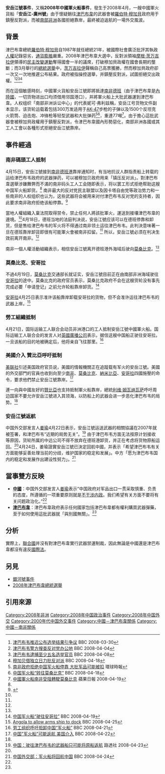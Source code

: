 '''安岳江號事件'''，又稱'''2008年中國軍火船事件'''，發生于2008年4月，一艘中國軍火貨船「'''安岳江-廣州號'''」由于懷疑銷往[[津巴布韋|津巴布韋]]的武器會被[[羅伯特·穆加貝|羅伯特·穆加貝]]政府用于鎮壓反對派，而被[[南部非洲|南部非洲]]各國拒絕靠岸，最終被迫返航的一場外交風波。

==背景==
津巴布韋總統[[羅伯特·穆加貝|羅伯特·穆加貝]]自1987年就任總統21年，被國際社會廣泛批評其執政[[人權|人權]]記錄惡劣，[[通貨膨脹|通貨膨脹]]嚴重。2008年津巴布韋大選中，反對派領袖[[摩根·茨万吉拉伊|摩根·茨万吉拉伊]]領導的[[民主改變運動|民主改變運動]]奪得國會一半的議席，打破穆加貝政權在國會長期的壟斷；而3月舉行的[[2008年津巴布韋總統選舉|總統選舉]]中，[[摩根·茨万吉拉伊|茨万吉拉伊]]聲稱自己高票獲勝，然而穆加貝政府卻一次又一次地推遲公布結果。政府被指操控選舉，并鎮壓反對派，試圖拒絕交出政權。<ref>[http://news.bbc.co.uk/chinese/simp/hi/newsid_7320000/newsid_7321900/7321913.stm 津巴布韦推迟公布选举结果引争议] {{Wayback|url=http://news.bbc.co.uk/chinese/simp/hi/newsid_7320000/newsid_7321900/7321913.stm |date=20160307011624 }} BBC 2008-03-30</ref><ref>[http://news.bbc.co.uk/chinese/simp/hi/newsid_7320000/newsid_7329700/7329773.stm 津巴布韦警方搜查反对党办公地] {{Wayback|url=http://news.bbc.co.uk/chinese/simp/hi/newsid_7320000/newsid_7329700/7329773.stm |date=20160307074356 }} BBC 2008-04-04</ref><ref>[http://news.bbc.co.uk/chinese/simp/hi/newsid_7330000/newsid_7335900/7335947.stm 津巴布韦逮捕至少五名选举官员] {{Wayback|url=http://news.bbc.co.uk/chinese/simp/hi/newsid_7330000/newsid_7335900/7335947.stm |date=20160307083356 }} BBC 2008-04-08</ref><ref>[http://news.bbc.co.uk/chinese/simp/hi/newsid_7350000/newsid_7354500/7354519.stm 穆加贝借独立日力批反对派] {{Wayback|url=http://news.bbc.co.uk/chinese/simp/hi/newsid_7350000/newsid_7354500/7354519.stm |date=20160307203526 }} BBC 2008-04-18</ref>

而在這個敏感時刻，中國軍火貨船安岳江號即將抵達[[南非|南非]][[德班|德班]]（由于津巴布韋是[[內陸國|內陸國]]，一切货物进出口均须借用邻国港口），并將軍火船上大批武器運到津巴布韋。人权组织「南部非洲诉讼中心」的代表妮可·弗利兹稱，安岳江号货物文件副本显示，该货轮运载着包括300万发适用于[[AK-47突击步枪|AK-47]]步枪的子弹以及1500个反坦克火箭筒、迫击炮、冲锋枪等轻型武器和大批弹药<ref name=huanqiu>[http://news.163.com/08/0421/10/4A2010BG00011MTO.html 南非政府拒绝中国军火船停靠 大批军品可能被扣] {{Wayback|url=http://news.163.com/08/0421/10/4A2010BG00011MTO.html |date=20080430132306 }} 環球時報</ref><ref name=BBC0418>[http://news.bbc.co.uk/chinese/simp/hi/newsid_7350000/newsid_7355800/7355803.stm 中国军火船“转往莫桑比克”] {{Wayback|url=http://news.bbc.co.uk/chinese/simp/hi/newsid_7350000/newsid_7355800/7355803.stm |date=20160307232523 }} BBC 2008-04-18</ref>，重達77噸<ref name=apple0419>[http://www.appleactionews.com/site/art_main.cfm?&iss_id=20080419&sec_id=10793140&art_id=11006683&dis_type=text&media_id=1 中國軍火船南非受阻轉駛莫桑比克] {{Wayback|url=http://www.appleactionews.com/site/art_main.cfm?&iss_id=20080419&sec_id=10793140&art_id=11006683&dis_type=text&media_id=1 |date=20080913095524 }} 蘋果日報 2008-04-19</ref>。由于擔心這批武器會被穆加貝政權用于鎮壓反對派，令津巴布韋國內形勢惡化，南部非洲各國或其工人工會以各種形式拒絕安岳江號靠岸。

==事件經過==
===南非碼頭工人抵制===
4月15日，安岳江號接到[[南非|南非]][[德班|德班港]]靠岸通知时，有当地抗议人群指责船上转载的运给津巴布韦政府的武器弹药，可以被穆加贝政府用来「镇压反对派」。對津巴布韋選舉涉嫌舞弊而不滿的南非码头工人工会随即表示，将以罢工形式拒绝帮助这艘中国军火船卸货。<ref name=BBC0418/> 南非最大的反对党民主联盟以及因卡塔自由党等政治势力和一些南非的人权组织也认为，这些武器将会被用来对付津巴布韦反对党的支持者，因此要求南非政府拒绝该船停靠。<ref name=sohu>{{Cite web |url=http://news.sohu.com/20080421/n256424926.shtml |title=西方渲染中国军火船受阻 大量军品可能被扣 |access-date=2008-04-22 |archive-date=2017-05-20 |archive-url=https://web.archive.org/web/20170520191913/http://news.sohu.com/20080421/n256424926.shtml |dead-url=no }}</ref>

當地人權組織入稟法院取得禁令，禁止任何人將該批軍火，運送到接壤津巴布韋的邊境。<ref name=apple0419/>4月18日，德班当地的法庭判决说，安岳江號应该可以在德班停靠和卸货，但是售给津巴布韦的军火将不得通过南非领土运往津巴布韦。此判決意味著一旦在德班靠岸卸貨即很有可能軍火會被南非扣留。<ref name=BBC0418/> 所以，安岳江號必须在判决生效前离开南非。<ref name=huanqiu/>

南非一個人權活動組織表示，相信安岳江號离开德班港外海域后驶向[[莫桑比克|莫桑比克]]。<ref name=BBC0418/>

===莫桑比克、安哥拉===
不過4月19日，[[莫桑比克|莫桑比克]]交通部长就证实，安岳江號目前正在由南部非洲海域驶往[[安哥拉|安哥拉]]的途中。莫桑比克的政府官员表示，莫桑比克政府不会在这艘货轮没有事先完成必要「申请登记」之前允许轮船靠岸卸货。<ref>[http://news.bbc.co.uk/chinese/simp/hi/newsid_7350000/newsid_7356800/7356874.stm 中国军火船“驶往安哥拉”] {{Wayback|url=http://news.bbc.co.uk/chinese/simp/hi/newsid_7350000/newsid_7356800/7356874.stm |date=20160307070440 }} BBC 2008-04-19</ref>

[[安哥拉|安哥拉]]4月25日表示准许该船靠岸卸载安哥拉的货物，但不会准许运往津巴布韦的武器上岸。<ref name=BBC0425>[http://news.bbc.co.uk/2/hi/africa/7368208.stm  Angola to allow arms ship to dock] {{Wayback|url=http://news.bbc.co.uk/2/hi/africa/7368208.stm |date=20210125152132 }} BBC 2008-04-25</ref>

===勞工組織抵制===
4月21日，国际运输工人联合会动员非洲港口的工人抵制安岳江號中國軍火船。国际运输工人联合会的发言人对[[英國廣播公司|英國廣播公司]]表示，据信这艘中国船正驶往安哥拉。一旦该船的目的地被确定后，他将亲自飞往那里。<ref>[http://news.bbc.co.uk/chinese/simp/hi/newsid_7350000/newsid_7359000/7359081.stm 劳工组织呼吁拒卸中国“军火船”] {{Wayback|url=http://news.bbc.co.uk/chinese/simp/hi/newsid_7350000/newsid_7359000/7359081.stm |date=20160307075918 }} BBC 2008-04-21</ref>

===美國介入 贊比亞呼吁抵制===
[[美联社|美联社]]引述美国政府官员说，美國的情報機關正在追蹤载有军火的安岳江號。美國的外交部門的官員也收到向至少[[南非|南非]]、[[莫桑比克|莫桑比克]]、[[納米比亞|納米比亞]]、[[安哥拉|安哥拉]]四國施壓的命令，要求他們禁止安岳江號靠岸。<ref name=BBC0422>[http://news.bbc.co.uk/chinese/simp/hi/newsid_7360000/newsid_7360800/7360820.stm 中国"军火船"可能返航 美国介入] {{Wayback|url=http://news.bbc.co.uk/chinese/simp/hi/newsid_7360000/newsid_7360800/7360820.stm |date=20160307023945 }} BBC 2008-04-22</ref>

連一向與中國友好的[[贊比亞|贊比亞]]也支持抵制軍火船靠岸，總統[[利维·姆瓦纳瓦萨|利维·姆瓦纳瓦萨]]呼吁周边国家不要允许安岳江號进入其领海，以防船上的武器会进一步恶化津巴布韦的局势。<ref name=BBC0422/>

===安岳江號返航===
中国外交部发言人[[姜瑜|姜瑜]]4月22日表示，安岳江號运送武器的相關協議在2007年就被签署，和津巴布韦“近期的局势无关”。<ref name=reuters0423>[http://cn.reuters.com/article/chinaNews/idCNChina-1032720080423 中国：驶往津巴布韦的武器船只可能将原船返航] 路透社 2008-04-23</ref> 由于津巴布韦方面无法按原计划接收等原因，货轮所属的中远公司不得不放弃在德班港卸货，并正在考虑将货物原船运回。<ref name=BBC0422/>4月24日，姜瑜證實安岳江號已決定回航中國，并表示「希望津巴布韦有关方面能够妥善处理当前的分歧，维护国家的稳定和发展」。中方「愿为津巴布韦国内的稳定和发展作出建设性努力」。<ref>[http://news.bbc.co.uk/chinese/simp/hi/newsid_7360000/newsid_7365300/7365339.stm 中国外交部：军火船将回航中国] {{Wayback|url=http://news.bbc.co.uk/chinese/simp/hi/newsid_7360000/newsid_7365300/7365339.stm |date=20191128190644 }} BBC 2008-04-24</ref>

==當事雙方反映==
*'''[[中國|中國]]'''：中国外交部发言人[[姜瑜|姜瑜]]表示“中国政府对军品出口一贯采取慎重、负责的态度，所遵循的一项重要原则就是[[不干涉内政|不干涉内政]]。我们希望有关方面不要将有关问题政治化。”<ref name=BBC0422/>
*'''[[津巴布韋|津巴布韋]]'''：津巴布韋政府表示任何國家包括津巴布韋都有權利購買武器彈藥，至于如何使用這批武器就「與別國無關」。<ref name=BBC0418/>

==分析==
實際上，[[聯合國|聯合國]]并沒有對津巴布韋實行武器禁運制裁，因此無論是中國還是津巴布韋都沒有違反[[國際法|國際法]]。

==另見==
* [[銀河號事件|銀河號事件]]
* [[2008年津巴布韋總統選舉|2008年津巴布韋總統選舉]]

==引用來源==
{{Reflist|2}}

{{DEFAULTSORT:安岳江}}
[[Category:2008年非洲|Category:2008年非洲]]
[[Category:2008年中国政治事件|Category:2008年中国政治事件]]
[[Category:2008年中国外交|Category:2008年中国外交]]
[[Category:2000年代中国外交事件|Category:2000年代中国外交事件]]
[[Category:中國－津巴布韋關係|Category:中國－津巴布韋關係]]
[[Category:中國－南非關係|Category:中國－南非關係]]